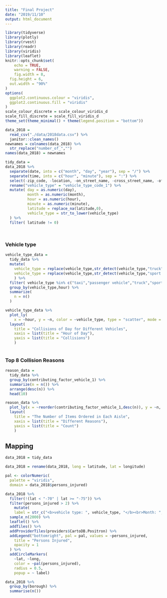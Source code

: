 ```yaml
---
title: "Final Project"
date: "2019/11/10"
output: html_document
---
```


```r
library(tidyverse)
library(plotly)
library(rvest)
library(readr)
library(viridis)
library(leaflet)
knitr::opts_chunk$set(
	echo = TRUE,
	warning = FALSE,
	fig.width = 8, 
  fig.height = 6,
  out.width = "90%"
)
options(
  ggplot2.continuous.colour = "viridis",
  ggplot2.continuous.fill = "viridis"
)
scale_colour_discrete = scale_colour_viridis_d
scale_fill_discrete = scale_fill_viridis_d
theme_set(theme_minimal() + theme(legend.position = "bottom"))
```

```r
data_2018 = 
  read_csv("./data/2018data.csv") %>% 
  janitor::clean_names() 
newnames = colnames(data_2018) %>% 
  str_replace("number_of_","") 
names(data_2018) = newnames

tidy_data = 
data_2018 %>% 
  separate(date, into = c("month", "day", "year"), sep = "/") %>% 
  separate(time, into = c("hour", "minute"), sep = ":") %>%
  select(-zip_code, -location, -on_street_name, -cross_street_name, -off_street_name,-collision_id,-year) %>% 
  rename("vehicle_type" = "vehicle_type_code_1") %>% 
  mutate( day = as.numeric(day),
          month = as.numeric(month),
          hour = as.numeric(hour),
          minute = as.numeric(minute),
          latitude = replace_na(latitude,0),
          vehicle_type = str_to_lower(vehicle_type)
  ) %>%
  filter( latitude != 0)
  
  
```


### Vehicle type
```r
vehicle_type_data = 
  tidy_data %>% 
  mutate(
    vehicle_type = replace(vehicle_type,str_detect(vehicle_type,"truck"),"truck"),
    vehicle_type = replace(vehicle_type,str_detect(vehicle_type,"sport utility"),"sport utility vehicle")
    ) %>% 
  filter( vehicle_type %in% c("taxi","passenger vehicle","truck","sport utility vehicle")) %>% 
  group_by(vehicle_type,hour) %>% 
  summarize(
    n = n()
  )

vehicle_type_data %>% 
  plot_ly(
    x = ~hour, y = ~n, color = ~vehicle_type, type = "scatter", mode = "line") %>% 
  layout(
    title = "Collisions of Day for Different Vehicles",
    xaxis = list(title = "Hour of Day"),
    yaxis = list(title = "Collisions")
    )
  
```


### Top 8 Collision Reasons
```r
reason_data = 
  tidy_data %>%
  group_by(contributing_factor_vehicle_1) %>%
  summarize(n = n()) %>% 
  arrange(desc(n)) %>% 
  head(10)

reason_data %>% 
  plot_ly(x = ~reorder(contributing_factor_vehicle_1,desc(n)), y = ~n, color = ~contributing_factor_vehicle_1 ,type = "bar") %>% 
  layout(
    title = "The Number of Items Ordered in Each Aisle",
    xaxis = list(title = "Different Reasons"),
    yaxis = list(title = "Count")
    )

```

## Mapping

```r
data_2018 = tidy_data

data_2018 = rename(data_2018, long = latitude, lat = longitude)

pal <- colorNumeric(
  palette = "viridis",
  domain = data_2018$persons_injured)

data_2018 %>% 
  filter(!(lat < "-70" | lat >= "-75")) %>% 
  filter(persons_injured > 2) %>% 
    mutate(
    label = str_c("<b>vehicle type: ", vehicle_type, "</b><br>Month: ", month , sep = "") ) %>% 
  sample_n(2000) %>% 
  leaflet() %>% 
  addTiles() %>%
  addProviderTiles(providers$CartoDB.Positron) %>% 
  addLegend("bottomright", pal = pal, values = ~persons_injured,
    title = "Persons Injured",
    opacity = 1
  ) %>% 
  addCircleMarkers(
    ~lat, ~long,
    color = ~pal(persons_injured),
    radius = 0.5,
    popup = ~ label) 

data_2018 %>% 
  group_by(borough) %>% 
  summarise(n())

```





